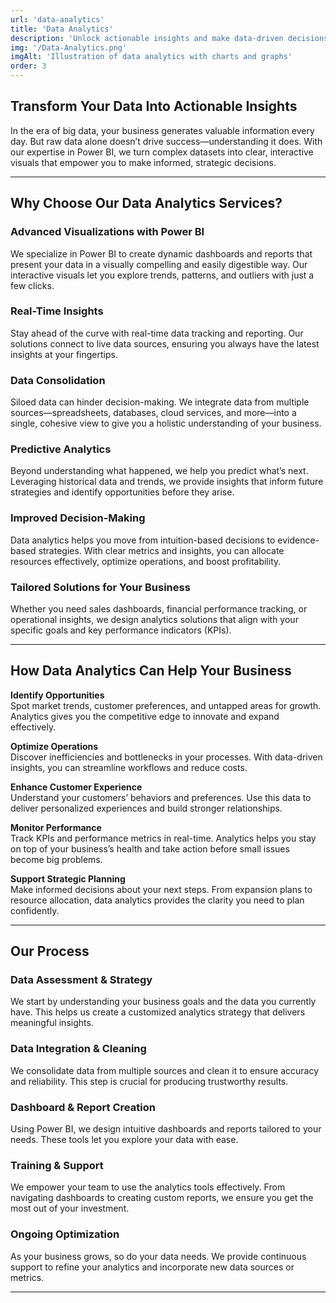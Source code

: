 ```yaml
---
url: 'data-analytics'
title: 'Data Analytics'
description: 'Unlock actionable insights and make data-driven decisions with advanced analytics powered by Power BI.'
img: '/Data-Analytics.png'
imgAlt: 'Illustration of data analytics with charts and graphs'
order: 3
---
```


## Transform Your Data Into Actionable Insights

In the era of big data, your business generates valuable information every day. But raw data alone doesn’t drive success—understanding it does. With our expertise in Power BI, we turn complex datasets into clear, interactive visuals that empower you to make informed, strategic decisions.

---

## Why Choose Our Data Analytics Services?

### Advanced Visualizations with Power BI  
We specialize in Power BI to create dynamic dashboards and reports that present your data in a visually compelling and easily digestible way. Our interactive visuals let you explore trends, patterns, and outliers with just a few clicks.

### Real-Time Insights  
Stay ahead of the curve with real-time data tracking and reporting. Our solutions connect to live data sources, ensuring you always have the latest insights at your fingertips.

### Data Consolidation  
Siloed data can hinder decision-making. We integrate data from multiple sources—spreadsheets, databases, cloud services, and more—into a single, cohesive view to give you a holistic understanding of your business.

### Predictive Analytics  
Beyond understanding what happened, we help you predict what’s next. Leveraging historical data and trends, we provide insights that inform future strategies and identify opportunities before they arise.

### Improved Decision-Making  
Data analytics helps you move from intuition-based decisions to evidence-based strategies. With clear metrics and insights, you can allocate resources effectively, optimize operations, and boost profitability.

### Tailored Solutions for Your Business  
Whether you need sales dashboards, financial performance tracking, or operational insights, we design analytics solutions that align with your specific goals and key performance indicators (KPIs).

---

## How Data Analytics Can Help Your Business

**Identify Opportunities**  
Spot market trends, customer preferences, and untapped areas for growth. Analytics gives you the competitive edge to innovate and expand effectively.

**Optimize Operations**  
Discover inefficiencies and bottlenecks in your processes. With data-driven insights, you can streamline workflows and reduce costs.

**Enhance Customer Experience**  
Understand your customers’ behaviors and preferences. Use this data to deliver personalized experiences and build stronger relationships.

**Monitor Performance**  
Track KPIs and performance metrics in real-time. Analytics helps you stay on top of your business’s health and take action before small issues become big problems.

**Support Strategic Planning**  
Make informed decisions about your next steps. From expansion plans to resource allocation, data analytics provides the clarity you need to plan confidently.

---

## Our Process

### Data Assessment & Strategy  
We start by understanding your business goals and the data you currently have. This helps us create a customized analytics strategy that delivers meaningful insights.

### Data Integration & Cleaning  
We consolidate data from multiple sources and clean it to ensure accuracy and reliability. This step is crucial for producing trustworthy results.

### Dashboard & Report Creation  
Using Power BI, we design intuitive dashboards and reports tailored to your needs. These tools let you explore your data with ease.

### Training & Support  
We empower your team to use the analytics tools effectively. From navigating dashboards to creating custom reports, we ensure you get the most out of your investment.

### Ongoing Optimization  
As your business grows, so do your data needs. We provide continuous support to refine your analytics and incorporate new data sources or metrics.

---